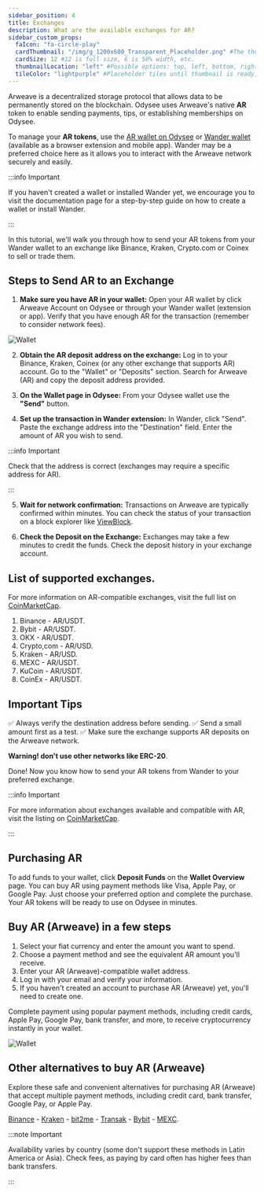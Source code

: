 ```yaml
---
sidebar_position: 4
title: Exchanges
description: What are the available exchanges for AR?
sidebar_custom_props:
  faIcon: "fa-circle-play"
  cardThumbnail: "/img/g_1200x600_Transparent_Placeholder.png" #The thumbnail on the category card.
  cardSize: 12 #12 is full size, 6 is 50% width, etc.
  thumbnailLocation: "left" #Possible options: top, left, bottom, right, none
  tileColor: "lightpurple" #Placeholder tiles until thumbnail is ready, possible options: blue, cream, darkpurple, lightpurple, mauve, orange, pink, none
---
```


Arweave is a decentralized storage protocol that allows data to be permanently stored on the blockchain. Odysee uses Arweave's native **AR** token to enable sending payments, tips, or establishing memberships on Odysee.

To manage your **AR tokens**, use the [AR wallet on Odysee](https://odysee.com/$/wallet) or [Wander wallet](https://www.wander.app/) (available as a browser extension and mobile app). Wander may be a preferred choice here as it allows you to interact with the Arweave network securely and easily.

:::info Important

If you haven't created a wallet or installed Wander yet, we encourage you to visit the documentation page for a step-by-step guide on how to create a wallet or install Wander.

:::

In this tutorial, we'll walk you through how to send your AR tokens from your Wander wallet to an exchange like Binance, Kraken, Crypto.com or Coinex to sell or trade them.

## Steps to Send AR to an Exchange

1. **Make sure you have AR in your wallet:** Open your AR wallet by click Arweave Account on Odysee or through your Wander wallet (extension or app). Verify that you have enough AR for the transaction (remember to consider network fees).

![Wallet](https://thumbs.odycdn.com/0b4cda34b94d09b481d46bda5b37de92.webp)

2. **Obtain the AR deposit address on the exchange:** Log in to your Binance, Kraken, Coinex (or any other exchange that supports AR) account. Go to the "Wallet" or "Deposits" section. Search for Arweave (AR) and copy the deposit address provided.

3. **On the Wallet page in Odysee:** From your Odysee wallet use the **"Send"** button.

4. **Set up the transaction in Wander extension:** In Wander, click "Send". Paste the exchange address into the "Destination" field. Enter the amount of AR you wish to send.

:::info Important

Check that the address is correct (exchanges may require a specific address for AR).

:::

5. **Wait for network confirmation:** Transactions on Arweave are typically confirmed within minutes. You can check the status of your transaction on a block explorer like [ViewBlock](https://viewblock.io/arweave).

6. **Check the Deposit on the Exchange:** Exchanges may take a few minutes to credit the funds. Check the deposit history in your exchange account.

## List of supported exchanges.

For more information on AR-compatible exchanges, visit the full list on [CoinMarketCap](https://coinmarketcap.com/currencies/arweave/).

1. Binance - AR/USDT.
2. Bybit - AR/USDT.
3. OKX - AR/USDT.
4. Crypto,com - AR/USD.
5. Kraken - AR/USD.
6. MEXC - AR/USDT.
7. KuCoin - AR/USDT.
8. CoinEx - AR/USDT.

## Important Tips

✅ Always verify the destination address before sending.
✅ Send a small amount first as a test.
✅ Make sure the exchange supports AR deposits on the Arweave network.

**Warning! don't use other networks like ERC-20**.

Done! Now you know how to send your AR tokens from Wander to your preferred exchange.

:::info Important

For more information about exchanges available and compatible with AR, visit the listing on [CoinMarketCap](https://coinmarketcap.com/currencies/arweave/). 

:::

## Purchasing AR

To add funds to your wallet, click **Deposit Funds** on the **Wallet Overview** page. You can buy AR using payment methods like Visa, Apple Pay, or Google Pay. Just choose your preferred option and complete the purchase. Your AR tokens will be ready to use on Odysee in minutes.

## Buy AR (Arweave) in a few steps

1. Select your fiat currency and enter the amount you want to spend.
2. Choose a payment method and see the equivalent AR amount you'll receive.
3. Enter your AR (Arweave)-compatible wallet address.
4. Log in with your email and verify your information.
5. If you haven't created an account to purchase AR (Arweave) yet, you'll need to create one.

Complete payment using popular payment methods, including credit cards, Apple Pay, Google Pay, bank transfer, and more, to receive cryptocurrency instantly in your wallet.

![Wallet](https://thumbs.odycdn.com/08ccc2dc53be634b1eca7af955c1b22d.webp)

## Other alternatives to buy AR (Arweave)

Explore these safe and convenient alternatives for purchasing AR (Arweave) that accept multiple payment methods, including credit card, bank transfer, Google Pay, or Apple Pay.

[Binance](https://www.binance.com/en/how-to-buy/arweave) - [Kraken](https://www.kraken.com/learn/buy-arweave-ar) - [bit2me](https://bit2me.com/buy-arweave) - [Transak](https://transak.com/buy/ar) - [Bybit](https://www.bybit.com/en/price/arweave/) - [MEXC](https://www.mexc.com/how-to-buy/AR).

:::note Important

Availability varies by country (some don't support these methods in Latin America or Asia). Check fees, as paying by card often has higher fees than bank transfers.

:::
